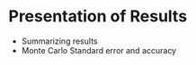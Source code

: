 # Presentation of Results  {#sec-presentation-results}

* Summarizing results
* Monte Carlo Standard error and accuracy
